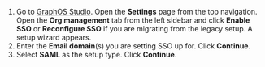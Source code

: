 1. Go to [GraphOS Studio](https://studio.apollographql.com?referrer=docs-content). Open the **Settings** page from the top navigation. Open the **Org management** tab from the left sidebar and click **Enable SSO** or **Reconfigure SSO** if you are migrating from the legacy setup. A setup wizard appears.
2. Enter the **Email domain**(s) you are setting SSO up for. Click **Continue**.
3. Select **SAML** as the setup type. Click **Continue**.
